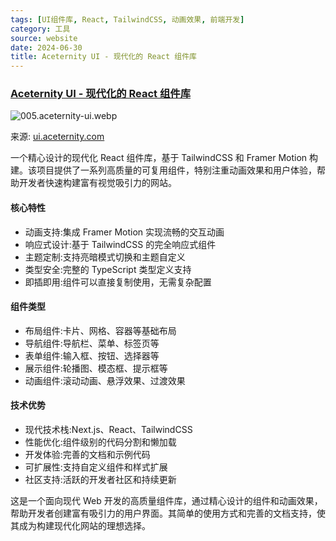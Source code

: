 ```yaml
---
tags: [UI组件库, React, TailwindCSS, 动画效果, 前端开发]
category: 工具
source: website
date: 2024-06-30
title: Aceternity UI - 现代化的 React 组件库
---
```


### [Aceternity UI - 现代化的 React 组件库](https://ui.aceternity.com/)

![005.aceternity-ui.webp](https://img.mengpeng.tech/i/2024/12/08/675504583338b.webp)

来源: [ui.aceternity.com](https://ui.aceternity.com/)

一个精心设计的现代化 React 组件库，基于 TailwindCSS 和 Framer Motion 构建。该项目提供了一系列高质量的可复用组件，特别注重动画效果和用户体验，帮助开发者快速构建富有视觉吸引力的网站。

#### 核心特性
- 动画支持:集成 Framer Motion 实现流畅的交互动画
- 响应式设计:基于 TailwindCSS 的完全响应式组件
- 主题定制:支持亮暗模式切换和主题自定义
- 类型安全:完整的 TypeScript 类型定义支持
- 即插即用:组件可以直接复制使用，无需复杂配置

#### 组件类型
- 布局组件:卡片、网格、容器等基础布局
- 导航组件:导航栏、菜单、标签页等
- 表单组件:输入框、按钮、选择器等
- 展示组件:轮播图、模态框、提示框等
- 动画组件:滚动动画、悬浮效果、过渡效果

#### 技术优势
- 现代技术栈:Next.js、React、TailwindCSS
- 性能优化:组件级别的代码分割和懒加载
- 开发体验:完善的文档和示例代码
- 可扩展性:支持自定义组件和样式扩展
- 社区支持:活跃的开发者社区和持续更新

这是一个面向现代 Web 开发的高质量组件库，通过精心设计的组件和动画效果，帮助开发者创建富有吸引力的用户界面。其简单的使用方式和完善的文档支持，使其成为构建现代化网站的理想选择。 